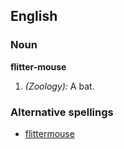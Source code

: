 ==English==

===Noun===
'''flitter-mouse'''
# ''(Zoology):'' A bat.

===Alternative spellings===
*[[flittermouse]]